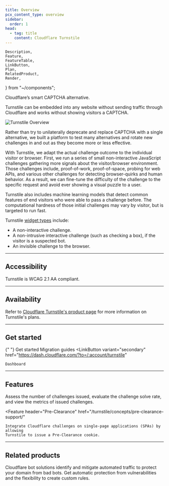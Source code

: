 ```yaml
---
title: Overview
pcx_content_type: overview
sidebar:
  order: 1
head:
  - tag: title
    content: Cloudflare Turnstile
---
```


	Description,
	Feature,
	FeatureTable,
	LinkButton,
	Plan,
	RelatedProduct,
	Render,
} from "~/components";

<Description>

Cloudflare’s smart CAPTCHA alternative.

</Description>

Turnstile can be embedded into any website without sending traffic through Cloudflare and works without showing visitors a CAPTCHA.

![Turnstile Overview](~/assets/images/turnstile/turnstile-overview.png)

<Render file="challenge-behavior" />

Rather than try to unilaterally deprecate and replace CAPTCHA with a single alternative, we built a platform to test many alternatives and rotate new challenges in and out as they become more or less effective.

With Turnstile, we adapt the actual challenge outcome to the individual visitor or browser. First, we run a series of small non-interactive JavaScript challenges gathering more signals about the visitor/browser environment. Those challenges include, proof-of-work, proof-of-space, probing for web APIs, and various other challenges for detecting browser-quirks and human behavior. As a result, we can fine-tune the difficulty of the challenge to the specific request and avoid ever showing a visual puzzle to a user.

Turnstile also includes machine learning models that detect common features of end visitors who were able to pass a challenge before. The computational hardness of those initial challenges may vary by visitor, but is targeted to run fast.

Turnstile [widget types](/turnstile/concepts/widget/) include:

- A non-interactive challenge.
- A non-intrusive interactive challenge (such as checking a box), if the visitor is a suspected bot.
- An invisible challenge to the browser.

---

## Accessibility

Turnstile is WCAG 2.1 AA compliant.

---

## Availability

<FeatureTable id="security.turnstile" />

Refer to [Cloudflare Turnstile's product page](https://www.cloudflare.com/products/turnstile/) for more information on Turnstile's plans.

---

## Get started

{" "}
<LinkButton variant="primary" href="/turnstile/get-started/">
	Get started
</LinkButton> <LinkButton variant="secondary" href="/turnstile/migration/">
	Migration guides
</LinkButton> <LinkButton
	variant="secondary"
	href="https://dash.cloudflare.com/?to=/:account/turnstile"
>
	Dashboard
</LinkButton>

---

## Features

<Feature header="Turnstile Analytics" href="/turnstile/turnstile-analytics/">
	Assess the number of challenges issued, evaluate the challenge solve rate, and
	view the metrics of issued challenges.
</Feature>

<Feature
	header="Pre-Clearance"
	href="/turnstile/concepts/pre-clearance-support/"
>
	Integrate Cloudflare challenges on single-page applications (SPAs) by allowing
	Turnstile to issue a Pre-Clearance cookie.
</Feature>

---

## Related products

<RelatedProduct header="Bots" href="/bots/" product="bots">
	Cloudflare bot solutions identify and mitigate automated traffic to protect
	your domain from bad bots.
</RelatedProduct>

<RelatedProduct header="WAF" href="/waf/" product="waf">
	Get automatic protection from vulnerabilities and the flexibility to create
	custom rules.
</RelatedProduct>
